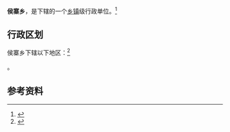 {{中国乡级行政区|41/01/03/201/000}}

'''侯寨乡'''，是{{PRC admin/fullname|41/01/03/201/000|3}}下辖的一个[[乡镇|乡镇]]级行政单位。<ref>{{PRC admin/ref sgc|{{PRC admin/parent|41/01/03/201/000}}}}</ref>

== 行政区划 ==

侯寨乡下辖以下地区：<ref>{{PRC admin/ref sgc|41/01/03/201/000}}</ref>

{{PRC admin/children|41/01/03/201/000}}。

== 参考资料 ==

{{reflist}}

{{行政区划小作品}}
{{PRC admin/navcat|41/01/03/201/000}}